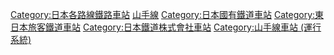 [[Category:日本各路線鐵路車站|Category:日本各路線鐵路車站]]
[[Category:山手線|]]
[[Category:日本國有鐵道車站|Category:日本國有鐵道車站]]
[[Category:東日本旅客鐵道車站|Category:東日本旅客鐵道車站]]
[[Category:日本鐵道株式會社車站|Category:日本鐵道株式會社車站]]
[[Category:山手線車站_(運行系統)|Category:山手線車站 (運行系統)]]
{{DEFAULTSORT:Yamanote}}